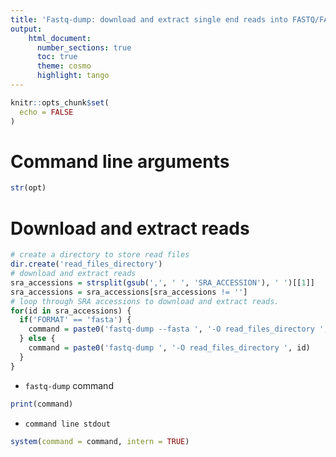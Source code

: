 ```yaml
---
title: 'Fastq-dump: download and extract single end reads into FASTQ/FASTA file'
output:
    html_document:
      number_sections: true
      toc: true
      theme: cosmo
      highlight: tango
---
```


```r
knitr::opts_chunk$set(
  echo = FALSE
)
```

# Command line arguments

```r
str(opt)
```

# Download and extract reads

```r
# create a directory to store read files
dir.create('read_files_directory')
# download and extract reads
sra_accessions = strsplit(gsub(',', ' ', 'SRA_ACCESSION'), ' ')[[1]]
sra_accessions = sra_accessions[sra_accessions != '']
# loop through SRA accessions to download and extract reads.
for(id in sra_accessions) {
  if('FORMAT' == 'fasta') {
    command = paste0('fastq-dump --fasta ', '-O read_files_directory ', id)
  } else {
    command = paste0('fastq-dump ', '-O read_files_directory ', id)
  }
}
```

* `fastq-dump` command
```r
print(command)
```

* `command line stdout`

```r
system(command = command, intern = TRUE)
```

